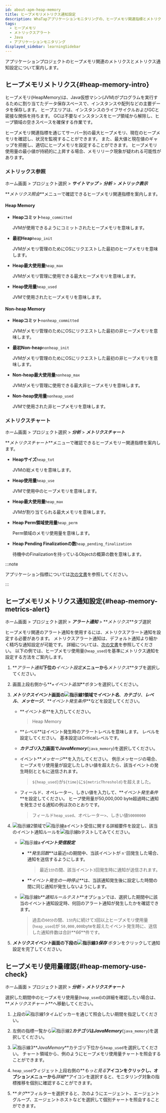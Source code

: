 ```yaml
---
id: about-apm-heap-memory
title: ヒープメモリメトリクス通知設定
description: WhaTapアプリケーションモニタリングの、ヒープメモリ関連指標とメトリクス通知設定について案内します。
tags:
  - ヒープメモリ
  - メトリックスアラート
  - Java
  - アプリケーションモニタリング
displayed_sidebar: learningSidebar
---
```


アプリケーションプロジェクトのヒープメモリ関連のメトリクスとメトリクス通知設定について案内します。

## ヒープメモリメトリクス{#heap-memory-intro}

ヒープメモリ(HeapMemory)は、Java仮想マシン(JVM)がプログラムを実行するために割り当てたデータ保存スペースで、インスタンスや配列などの主要データを保存します。 ヒープエリアは、インスタンスのライフサイクルおよびGCと密接な関係を持ちます。 GCは不要なインスタンスをヒープ領域から解除し、ヒープ領域の空きスペースを確保する作業です。 

<ImgLang img='best-p/about-heap-memory.png' desc='ヒープメモリーウィジェット' />

ヒープメモリ関連指標を通じてサーバー別の最大ヒープメモリ、現在のヒープメモリを確認し、状況を監視することができます。 また、最大値と現在値のギャップを把握し、適切にヒープメモリを設定することができます。 ヒープメモリ使用量の最小値が持続的に上昇する場合、メモリリーク現象が疑われる可能性があります。

### メトリックス参照

ホーム画面 > プロジェクト選択 > **_サイトマップ_** > **_分析_** > **_メトリック表示_**

**_メトリクス照会_**メニューで確認できるヒープメモリ関連指標を案内します。 

#### Heap Memory

-   **Heapコミット**`heap_committed`

    JVMが使用できるようにコミットされたヒープメモリを意味します。

-   **最初Heap**`heap_init`

    JVMがメモリ管理のためにOSにリクエストした最初のヒープメモリを意味します。

-   **Heap最大使用量**`heap_max`

    JVMがメモリ管理に使用できる最大ヒープメモリを意味します。 

-   **Heap使用量**`heap_used`

    JVMで使用されたヒープメモリを意味します。 

#### Non-heap Memory

-   **Heapコミット**`nonheap_committed`

    JVMがメモリ管理のためにOSにリクエストした最初の非ヒープメモリを意味します。

-   **最初Non-heap**`nonheap_init`

    JVMがメモリ管理のためにOSにリクエストした最初の非ヒープメモリを意味します。

-   **Non-heap最大使用量**`nonheap_max`

    JVMがメモリ管理に使用できる最大非ヒープメモリを意味します。 

-   **Non-heap使用量**`nonheap_used`

    JVMで使用された非ヒープメモリを意味します。

### メトリクスチャート

ホーム画面 > プロジェクト選択 > **_分析_** > **_メトリクスチャート_**

**_メトリクスチャート_**メニューで確認できるヒープメモリー関連指標を案内します。

-   **Heapサイズ**`heap_tot`

    JVMの総メモリを意味します。 

-   **Heap使用量**`heap_use`

    JVMで使用中のヒープメモリを意味します。 

-   **Heap最大使用量**`heap_max`

    JVMが割り当てられる最大メモリを意味します。

-   **Heap Perm領域使用量**`heap_perm`

    Perm領域のメモリ使用量を意味します。

-   **Heap Pending Finalizationの数**`heap_pending_finalization`

    待機中のFinalizationを持っているObjectの概算の数を意味します。

:::note

アプリケーション指標については[次の文書](../java/metrics-app)を参照してください。 

:::

## ヒープメモリメトリクス通知設定{#heap-memory-metrics-alert}

ホーム画面 > プロジェクト選択 > **_アラート通知_** > **_メトリクス_**タブ選択

ヒープメモリ関連のアラート通知を使用するには、メトリクスアラート通知を設定する必要があります。 メトリクスアラート通知は、デフォルト通知より細かく精巧な通知設定が可能です。 詳細については、[次の文書](../java/metric-warning-notice)を参照してください。 以下の例では、ヒープメモリ使用量(`heap_used`)を基準にメトリクス通知を設定する方法をご案内します。

<ImgLang img='best-p/about-heap-memory-metrics-event-01.png' desc='ヒープメモリメトリクス通知設定1' />

1.  **_アラート通知_**下位の**_イベント設定_**メニューから**_メトリクス_**タブを選択してください。

2.  画面上段右側から**_+イベント追加_**ボタンを選択してください。

3.  **_メトリクスイベント_**画面の![指示線1](/img/number-01.png)領域で**_イベント名_**、**_カテゴリ_**、**_レベル_**、**_メッセージ_**、**_イベント発生条件_**などを設定してください。

    -   **_イベント名_**を入力してください。 

        > Heap Memory

    -   **_レベル_**はイベント発生時のアラートレベルを意味します。 レベルを設定してください。 基本設定は<span class='vslow'>Critical</span>レベルです。

    -   **_カテゴリ_**入力画面で**_JavaMemory_**(`java_memory`)を選択してください。

    -   イベント**_メッセージ_**を入力してください。 例示メッセージの場合、ヒープメモリ使用量が設定したしきい値を超えたら、該当イベントの発生時刻とともに送信されます。

        > `${heap_used}`が`${time}`に`${metricThreshold}`を超えました。

    -   フィールド、オペレーター、しきい値を入力して、**_イベント発生条件_**を設定してください。 ヒープ使用量が50,000,000 byte超過時に通知を発生させる通知の例は次のとおりです。

        > フィールド`heap_used`、オペレーター`>`、しきい値`50000000`

4.  ![指示線2](/img/number-02.png)領域で![指示線a](/img/char-a.svg)イベント受信に関する詳細要件を設定し、該当のイベント通知ルールを![指示線b](/img/char-b.svg)テストしてみてください。

    <ImgLang img='best-p/about-heap-memory-metrics-event-02.png' desc='ヒープメモリメトリクス通知設定2' />

    -   ![指示線a](/img/char-a.svg)**_イベント受信設定_**

        -   **_発生回数_**は最近`n`の期間中、当該イベントが `n'`回発生した場合、通知を送信するようにします。

            > 最近`1分`の間、該当イベント`3`回発生時に通知が送信されます。

        -   **_イベント発生の一時停止_**は、当該通知発生後に設定した時間の間に同じ通知が発生しないようにします。 

    -   ![指示線b](/img/char-b.svg)**_通知ルールテスト_**オプションでは、選択した期間中に該当のイベント通知設定時、何回のアラート通知が発生したかを確認できます。 

        > 過去の`60分`の間、`1分`内に続けて`3`回以上ヒープメモリ使用量(`heap_used`)が `50,000,000`byteを超えたイベント発生時に、送信した通知件数は合計**_66_**件です。

5.  **_メトリクスイベント_**画面の下段の![指示線3](/img/number-03.png)**_保存_** ボタンをクリックして通知設定を完了してください。

## ヒープメモリ使用量確認{#heap-memory-use-check}

ホーム画面 > プロジェクト選択 > **_分析_** > **_メトリクスチャート_**

選択した期間中のヒープメモリ使用量(`heap_used`)の詳細を確認したい場合は、**_メトリクスチャート_**へ移動してください。

<ImgLang img='best-p/about-heap-memory-metrics-chart-01.png' desc='メトリックスチャート' />

1.  上段の![指示線1](/img/number-01.png)タイムピッカーを通じて照会したい期間を指定してください。

2.  左側の指標一覧から![指示線2](/img/number-02.png)**_カテゴリ_**は**_JavaMemory_**(`java_memory`)を選択してください。

3.  ![指示線3](/img/number-03.png)**_JavaMemory_**カテゴリ下位から`heap_used`を選択してください。 チャート領域から、例のようにヒープメモリ使用量チャートを照会することができます。

4.  `heap_used`ウィジェット上段右側の**_もっと見る_**アイコンをクリックし、オプションメニューから**_詳細_**アイコンを選択すると、モニタリング対象の指標推移を個別に確認することができます。

    <ImgLang img='best-p/about-heap-memory-metrics-chart-02.png' desc='メトリクスチャート詳細 1' />

5.  **_タグ_**フィルターを選択すると、次のようにエージェント、エージェントグループ、エージェントホストなどを選択して個別チャートを照会することができます。

    <ImgLang img='best-p/about-heap-memory-metrics-chart-03.png' desc='メトリクスチャート詳細 2' />
